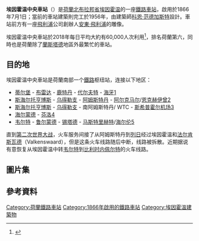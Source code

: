 {{Expand language|1=en|time=2020-12-29T08:50:29+00:00}}
{{noteTA
|G1=荷兰地名
}}
{{Infobox Station
|BoxWidth = 24em
|Title = 埃因霍温中央車站
|SubTitle = 
|EngTitle = Station Eindhoven Centraal
|EngSubTitle = 
|StationSymbol = 
|symbol_right=[[File:Nederlandse_spoorwegen_logo.svg|20px]] 
|linecolour = #22428B
|ImageName = Station Eindhoven.jpg
|ImageSize = 290px
|ImageCaption = 
|ImagePadding = 0
|Code = Ehv
|Operator = [[荷兰铁路|荷兰铁路]]
|Owned = 
|Line = 布雷達–埃因霍温鐵路、<br />芬洛–埃因霍温鐵路、<br />埃因霍温–魏特鐵路
|Place = {{NED}}[[北布拉邦省|北布拉邦省]][[埃因霍温|埃因霍温]]
|Coord = {{coord|51|26|34|N|5|28|49|E|region:NL|display=inline,title}}
|Style = 地面車站
|Hall Style = 
|PlatformType = 
|PlatformNumber = 3
|TrackNum = 
|Interchange = 
|ExitNumber = 
|StartDate = 1866年7月1日
|Elevation = 
|Depth = 
|connection = 
|yearly ridership = 
|daily ridership = 
}}

'''埃因霍温中央車站'''（{{lang-nl|Station Eindhoven Centraal}}）是[[荷蘭|荷蘭]][[北布拉邦省|北布拉邦省]][[埃因霍温|埃因霍温]]的一座[[鐵路車站|鐵路車站]]，啟用於1866年7月1日；當前的車站建築則完工於1956年，由建築師[[科恩·范德加斯特|科恩·范德加斯特]]設計。車站前方有一座[[飛利浦|飛利浦]]公司創辦人[[安東·飛利浦|安東·飛利浦]]的雕像。

埃因霍温中央車站於2018年每日平均大約有60,000人次利用<ref>{{Cite web|url=https://nieuws.ns.nl/grootste-kleinste-en-snelst-groeiende-stations-2018/|title=Grootste, kleinste en snelst groeiende stations 2018|accessdate=2020-12-29|archive-date=2020-11-30|archive-url=https://web.archive.org/web/20201130215520/https://nieuws.ns.nl/grootste-kleinste-en-snelst-groeiende-stations-2018/|dead-url=no}}</ref>，排名荷蘭第六，同時也是荷蘭除了[[蘭斯塔德|蘭斯塔德]]地區外最繁忙的車站。

==目的地==
埃因霍温中央車站是荷蘭南部一个[[鐵路|鐵路]]枢纽站，连接以下地区：

* [[蒂尔堡|蒂尔堡]] - [[布雷达|布雷达]] - [[鹿特丹|鹿特丹]] - [[代尔夫特|代尔夫特]] - [[海牙|海牙]][https://web.archive.org/web/20150402143354/http://www.ns.nl/vertrekstaten/ehv4.pdf]
* [[斯海尔托亨博斯|斯海尔托亨博斯]] - [[乌得勒支|乌得勒支]] - [[阿姆斯特丹|阿姆斯特丹]] - [[阿尔克马尔|阿尔克马尔]]/[[恩克赫伊曾|恩克赫伊曾]][https://web.archive.org/web/20150402115817/http://www.ns.nl/vertrekstaten/ehv2.pdf]
* [[斯海尔托亨博斯|斯海尔托亨博斯]] - [[乌得勒支|乌得勒支]] - 南阿姆斯特丹/ WTC - [[斯希普霍尔机场|斯希普霍尔机场]][https://web.archive.org/web/20150402115817/http://www.ns.nl/vertrekstaten/ehv2.pdf]
*[[海爾蒙德|海尔蒙德]] - [[芬洛|芬洛]][https://web.archive.org/web/20150402143354/http://www.ns.nl/vertrekstaten/ehv4.pdf]
* [[韦尔特|韦尔特]] - [[鲁尔蒙德|鲁尔蒙德]] - [[錫塔德|锡塔德]] - [[马斯特里赫特|马斯特里赫特]]/[[海爾倫|海尔伦]][https://web.archive.org/web/20060922082431/http://www.ns.nl/www.ns.nl/pdf/vertrekstaten/ehv3.pdf]

直到[[第二次世界大战|第二次世界大战]]，火车服务间接了从阿姆斯特丹到[[列日|列日]]经过埃因霍温和[[法尔肯斯瓦德|法尔肯斯瓦德]]（Valkenswaard），但是这条火车线路随后中断，线路被拆散。近期据说有意恢复从埃因霍温中转[[韦尔特|韦尔特]]到[[比利时|比利时]][[内佩尔特|内佩尔特]]的火车线路。

==圖片集==
{{Gallery
|title=
|width=200
|height=150
|align=center
|File:Collectie Fotocollectie Rijksvoorlichtingsdienst Eigen, fotonummer 156-0967, Bestanddeelnr 156-0967.jpg|1956年
|File:Eindhoven train station 2018 1.jpg|車站夜景
|File:Glaskunstwerk Lex Horn Station Eindhoven.jpg|內部的彩色玻璃藝術
|File:Anton Philips standbeeld.jpg|站前的[[安東·飛利浦|安東·飛利浦]]雕像
}}

==參考資料==
{{reflist}}
{{Commons category|Eindhoven Central station}}


[[Category:荷蘭鐵路車站|Category:荷蘭鐵路車站]]
[[Category:1866年啟用的鐵路車站|Category:1866年啟用的鐵路車站]]
[[Category:埃因霍溫建築物|Category:埃因霍溫建築物]]